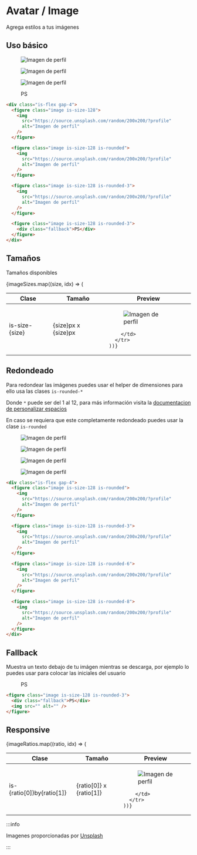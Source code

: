 
# Avatar / Image

Agrega estilos a tus imágenes

## Uso básico

<PreviewCode>
<div className='is-flex gap-4'>
  <figure className="image is-size-128">
    <img
      src="https://source.unsplash.com/random/200x200/?profile"
      alt="Imagen de perfil"
    />
  </figure>

<figure className="image is-size-128 is-rounded">
  <img
    src="https://source.unsplash.com/random/200x200/?profile"
    alt="Imagen de perfil"
  />
</figure>

<figure className="image is-size-128 is-rounded-3">
  <img
    src="https://source.unsplash.com/random/200x200/?profile"
    alt="Imagen de perfil"
  />
</figure>

  <figure className="image is-size-128 is-rounded-3">
    <div className="fallback">PS</div>
  </figure>
</div>
</PreviewCode>

```html
<div class="is-flex gap-4">
  <figure class="image is-size-128">
    <img
      src="https://source.unsplash.com/random/200x200/?profile"
      alt="Imagen de perfil"
    />
  </figure>

  <figure class="image is-size-128 is-rounded">
    <img
      src="https://source.unsplash.com/random/200x200/?profile"
      alt="Imagen de perfil"
    />
  </figure>

  <figure class="image is-size-128 is-rounded-3">
    <img
      src="https://source.unsplash.com/random/200x200/?profile"
      alt="Imagen de perfil"
    />
  </figure>

  <figure class="image is-size-128 is-rounded-3">
    <div class="fallback">PS</div>
  </figure>
</div>
```

## Tamaños

Tamaños disponibles

<table>
  <thead>
    <tr>
      <th>Clase</th>
      <th>Tamaño</th>
      <th>Preview</th>
    </tr>
  </thead>
  <tbody>
    {imageSizes.map((size, idx) => (
      <tr>
        <td>
          <CodeBlock>is-size-{size}</CodeBlock>
        </td>
        <td>
          {size}px x {size}px
        </td>
        <td>
          <PreviewCode>
            <figure className={`image is-size-${size}`}>
              <img
                src="https://source.unsplash.com/random/200x200/?profile"
                alt="Imagen de perfil"
              />
            </figure>
          </PreviewCode>

        </td>
      </tr>
    ))}

  </tbody>
</table>

## Redondeado

Para redondear las imágenes puedes usar el helper de dimensiones para ello usa las clases `is-rounded-*`

Donde `*` puede ser del 1 al 12, para más información visita la [documentacion de personalizar espacios](../customize/spacing)

En caso se requiera que este completamente redondeado puedes usar la clase `is-rounded`

<PreviewCode>
<div className='is-flex gap-4'>
<figure className="image is-size-128 is-rounded">
  <img
    src="https://source.unsplash.com/random/200x200/?profile"
    alt="Imagen de perfil"
  />
</figure>

<figure className="image is-size-128 is-rounded-3">
  <img
    src="https://source.unsplash.com/random/200x200/?profile"
    alt="Imagen de perfil"
  />
</figure>

<figure className="image is-size-128 is-rounded-6">
  <img
    src="https://source.unsplash.com/random/200x200/?profile"
    alt="Imagen de perfil"
  />
</figure>

<figure className="image is-size-128 is-rounded-8">
  <img
    src="https://source.unsplash.com/random/200x200/?profile"
    alt="Imagen de perfil"
  />
</figure>
</div>
</PreviewCode>

```html
<div class="is-flex gap-4">
  <figure class="image is-size-128 is-rounded">
    <img
      src="https://source.unsplash.com/random/200x200/?profile"
      alt="Imagen de perfil"
    />
  </figure>

  <figure class="image is-size-128 is-rounded-3">
    <img
      src="https://source.unsplash.com/random/200x200/?profile"
      alt="Imagen de perfil"
    />
  </figure>

  <figure class="image is-size-128 is-rounded-6">
    <img
      src="https://source.unsplash.com/random/200x200/?profile"
      alt="Imagen de perfil"
    />
  </figure>

  <figure class="image is-size-128 is-rounded-8">
    <img
      src="https://source.unsplash.com/random/200x200/?profile"
      alt="Imagen de perfil"
    />
  </figure>
</div>
```

## Fallback

Muestra un texto debajo de tu imágen mientras se descarga, por ejemplo lo puedes usar para colocar las iniciales del usuario

<PreviewCode>
  <div className="is-flex gap-4">
    <figure className="image is-size-128 is-rounded-3">
      <div className="fallback">PS</div>
      <img src="" alt="" />
    </figure>
  </div>
</PreviewCode>

```html
<figure class="image is-size-128 is-rounded-3">
  <div class="fallback">PS</div>
  <img src="" alt="" />
</figure>
```

## Responsive

<table>
  <thead>
    <tr>
      <th>Clase</th>
      <th>Tamaño</th>
      <th>Preview</th>
    </tr>
  </thead>
  <tbody>
    {imageRatios.map((ratio, idx) => (
      <tr>
        <td>
          <CodeBlock>is-{ratio[0]}by{ratio[1]}</CodeBlock>
        </td>
        <td>
          {ratio[0]} x {ratio[1]}
        </td>
        <td>
          <PreviewCode>
            <figure className={`image is-${ratio[0]}by${ratio[1]}`} style={{width: '120px'}}>
              <img
                src="https://source.unsplash.com/random/200x200/?profile"
                alt="Imagen de perfil"
              />
            </figure>
          </PreviewCode>

        </td>
      </tr>
    ))}

  </tbody>
</table>

:::info

Imagenes proporcionadas por [Unsplash](https://unsplash.com/)

:::
